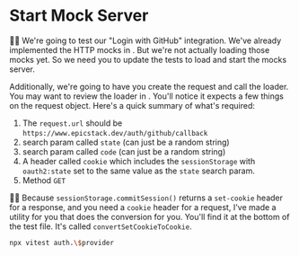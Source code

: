 # Start Mock Server

<EpicVideo url="https://www.epicweb.dev/workshops/web-application-testing/http-mocking/github-sign-in-callback" />

👨‍💼 We're going to test our "Login with GitHub" integration. We've already
implemented the HTTP mocks in <InlineFile file="tests/mocks/github.ts" />. But
we're not actually loading those mocks yet. So we need you to update the tests
to load and start the mocks server.

Additionally, we're going to have you create the request and call the loader.
You may want to review the loader
in <InlineFile file="app/routes/_auth+/auth.$provider.callback.ts" />. You'll
notice it expects a few things on the request object. Here's a quick summary of
what's required:

1. The `request.url` should be `https://www.epicstack.dev/auth/github/callback`
1. search param called `state` (can just be a random string)
1. search param called `code` (can just be a random string)
1. A header called `cookie` which includes the `sessionStorage` with
   `oauth2:state` set to the same value as the `state` search param.
1. Method `GET`

🧝‍♂️ Because `sessionStorage.commitSession()` returns a `set-cookie` header for a
response, and you need a `cookie` header for a request, I've made a utility for
you that does the conversion for you. You'll find it at the bottom of the test
file. It's called `convertSetCookieToCookie`.

```sh nonumber
npx vitest auth.\$provider
```
